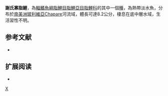 {{Speciesbox 
| taxon = Oligosarcus schindleri
| status = NE
| status_system = IUCN3.1
| authority =  [[Menezes|Menezes]] & [[Géry|Géry]], 1983
| synonyms = 
}}
'''謝氏寡脂鯉'''，為[[輻鰭魚綱|輻鰭魚綱]][[脂鯉目|脂鯉目]][[脂鯉亞目|脂鯉亞目]][[脂鯉科|脂鯉科]]的其中一個[[種|種]]，為熱帶淡水魚，分布於[[南美洲|南美洲]][[玻利維亞|玻利維亞]]Chapare河流域，體長可達8.2公分，棲息在底中層水域，生活習性不明。

==参考文献==
{{refbegin}}
*{{FishBase_species|genus=Oligosarcus|species=schindleri|year=2013|month=12}}
{{refend}}

== 扩展阅读 ==
{{refbegin}}
*{{wikispecies-inline|Oligosarcus schindleri|謝氏寡脂鯉}}
{{refend}}
{{Taxonbar|from=Q6414329}}

[[Category:寡脂鯉屬|X]]


{{魚類小作品}}